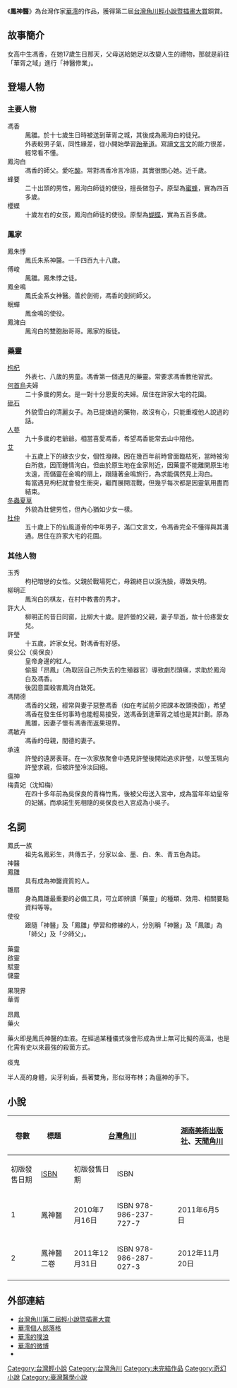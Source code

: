 {{Infobox animanga/Headerofja
|title= 鳳神醫
|image= A highly skilled doctor of Feng.jpg
|size= 
|caption= 鳳神醫台版封面
|japanese= 
|english= 
|kana= 
|romaji= 
|genre= [[中醫|中醫]]、[[奇幻|奇幻]]
}}
{{Infobox animanga/Novel
|輕小說= 是
|標題= 鳳神醫
|作者= [[華澪|華澪]]
|插圖= [[Chiya|Chiya]]
|出版社={{flagicon|Taiwan}} [[台灣角川|台灣角川]]<br>{{flagicon|China}} [[湖南美術出版社|湖南美術出版社]]（出版）[[天聞角川|天聞角川]]（发行）
|發售日= 2010年6月 -
|冊數= 2卷（2011年12月）
}}
{{Infobox animanga/Footerofja}}

《'''鳳神醫'''》為台灣作家[[華澪|華澪]]的作品，獲得第二屆[[台灣角川輕小說暨插畫大賞|台灣角川輕小說暨插畫大賞]]銅賞。

== 故事簡介 ==
女高中生馮香，在她17歲生日那天，父母送給她足以改變人生的禮物，那就是前往「華胥之域」進行「神醫修業」。

== 登場人物 ==
=== 主要人物 ===
; 馮香
: 鳳雛。於十七歲生日時被送到華胥之城，其後成為鳳洵白的徒兒。
: 外表較男子氣，同性緣差，從小開始學習[[跆拳道|跆拳道]]。寫讀[[文言文|文言文]]的能力很差，經常看不懂。
; 鳳洵白
: 馮香的師父。愛吃[[酸|酸]]。常對馮香冷言冷語，其實很關心她。近千歲。
; 蜂要
: 二十出頭的男性，鳳洵白師徒的使役，擅長做包子。原型為[[蜜蜂|蜜蜂]]，實為四百多歲。
; 櫻蝶
: 十歲左右的女孩，鳳洵白師徒的使役。原型為[[蝴蝶|蝴蝶]]，實為五百多歲。
=== 鳳家 ===
; 鳳朱悸
: 鳳氏朱系神醫。一千四百九十八歲。
; 傅峻
: 鳳雛。鳳朱悸之徒。
; 鳳金鳴
: 鳳氏金系女神醫。善於劍術，馮香的劍術師父。
; 眠蟬
: 鳳金鳴的使役。
; 鳳澭白
: 鳳洵白的雙胞胎哥哥。鳳家的叛徒。
=== 藥靈 ===
; [[枸杞|枸杞]]
: 外表七、八歲的男童。馮香第一個遇見的藥靈。常要求馮香教他習武。
; [[何首烏|何首烏]]夫婦
: 二十多歲的男女。是一對十分恩愛的夫婦。居住在許家大宅的花園。
; [[砒霜|砒石]]
: 外貌雪白的清麗女子。為已提煉過的藥物，故沒有心，只能重複他人說過的話。
; [[人蔘|人蔘]]
: 九十多歲的老爺爺。相當喜愛馮香，希望馮香能常去山中陪他。
; [[艾草|艾]]
: 十五歲上下的綠衣少女，個性潑辣。因在幾百年前時曾面臨枯死，當時被洵白所救，因而鍾情洵白。但由於原生地在金家附近，因藥靈不能離開原生地太遠，而儲靈在金鳴的扇上，跟隨著金鳴旅行，為求能偶然見上洵白。
: 每當遇見枸杞就會發生衝突，繼而展開混戰，但幾乎每次都是因靈氣用盡而結束。
; [[冬蟲夏草|冬蟲夏草]]
: 外貌為壯健男性，但內心猶如少女一樣。
; [[杜仲|杜仲]]
: 五十歲上下的仙風道骨的中年男子，滿口文言文，令馮香完全不懂得與其溝通。居住在許家大宅的花園。
=== 其他人物 ===
; 玉秀
: 枸杞暗戀的女性。父親於戰場死亡，母親終日以淚洗臉，導致失明。
; 柳明正
: 鳳洵白的棋友，在村中教書的秀才。
; 許大人
: 柳明正的昔日同窗，比柳大十歲。是許螢的父親，妻子早逝，故十份疼愛女兒。
; 許瑩
: 十五歲，許家女兒。對馮香有好感。
; 吳公公（吳保良）
: 皇帝身邊的紅人。
: 偷服「昂鳳」（為取回自己所失去的生殖器官）導致劇烈頭痛，求助於鳳洵白及馮香。
: 後因意圖殺害鳳洵白致死。
; 馮閏德
: 馮香的父親，經常與妻子惡整馮香（如在考試前夕把課本改頭換面），希望馮香在發生任何事時也能輕易接受，送馮香到達華胥之城也是其計劃。原為鳳雛，因妻子懷有馮香而返果現界。
; 馮敏卉
: 馮香的母親，閏德的妻子。
; 承遠
: 許瑩的遠房表哥。在一次家族聚會中遇見許瑩後開始追求許瑩，以瑩玉珮向許瑩求親，但被許瑩冷淡回絕。
; 瘟神
; 梅貴妃（沈知梅）
: 在四十多年前為吳保良的青梅竹馬，後被父母送入宮中，成為當年年幼皇帝的妃嬪。而承諾生死相隨的吳保良也入宮成為小吳子。

== 名詞 ==
; 鳳氏一族
: 祖先名鳳彩生，共傳五子，分家以金、墨、白、朱、青五色為誌。
; 神醫
; 鳳雛
: 具有成為神醫資質的人。
; 雛扇
: 身為鳳雛最重要的必備工具，可立即辨讀「藥靈」的種類、效用、相關要點資料等等。
; 使役
: 跟隨「神醫」及「鳳雛」學習和修練的人，分別稱「神醫」及「鳳雛」為「師父」及「少師父」。

; 藥靈
; 啟靈
; 賦靈
; 儲靈

; 果現界
; 華胥

; 昂鳳
; 藥火
藥火即是鳳氏神醫的血液。在經過某種儀式後會形成為世上無可比擬的高溫，也是化需有史以來最強的殺菌方式。
; 疫鬼
半人高的身體，尖牙利齒，長著雙角，形似哥布林；為瘟神的手下。

== 小說 ==
{| class=wikitable style="font-size:small;"
!rowspan="2"|卷數
!rowspan="2"|標題
!colspan="2"| {{flagicon|Taiwan}} [[台灣角川|台灣角川]]
!colspan="2"| {{Flagicon|PRC}} [[湖南美術出版社|湖南美術出版社]]、[[天聞角川|天聞角川]]
!rowspan="2"|封面
|-
!初版發售日期!![[ISBN|ISBN]]!!初版發售日期!!ISBN
|-
! 1
| 鳳神醫
| 2010年7月16日
| ISBN 978-986-237-727-7
| 2011年6月5日
| ISBN 978-7-5356-4455-8
| 馮香、鳳洵白
|-
! 2
| 鳳神醫 二卷
| 2011年12月31日
| ISBN 978-986-287-027-3
| 2012年11月20日
| ISBN 978-7-5356-5740-4
| 櫻蝶、蜂要
|}

== 外部連結 ==
* [http://www.kadokawa.com.tw/lightnovel2010/ 台灣角川第二屆輕小說暨插畫大賞] 
* [http://tamama1515.blogspot.tw/ 華澪個人部落格]
* [http://www.plurk.com/tamama1515 華澪的噗浪]
* [http://www.weibo.com/2157399812 華澪的微博]
* {{facebook|tamama1515|華澪Hua-Ling的新書活動發報台！}}

{{角川華文輕小說徵稿活動}}

[[Category:台灣輕小說|Category:台灣輕小說]]
[[Category:台灣角川|Category:台灣角川]]
[[Category:未完結作品|Category:未完結作品]]
[[Category:奇幻小說|Category:奇幻小說]]
[[Category:臺灣醫學小說|Category:臺灣醫學小說]]